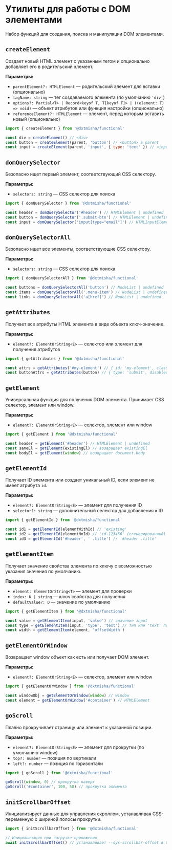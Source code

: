 
<Meta title='@dxtmisha/functional/ru/Element Utils'/>

# Утилиты для работы с DOM элементами

Набор функций для создания, поиска и манипуляции DOM элементами.

## `createElement`

Создает новый HTML элемент с указанным тегом и опционально добавляет его в родительский элемент.

**Параметры:**
- `parentElement?: HTMLElement` — родительский элемент для вставки (опционально)
- `tagName: string` — тег создаваемого элемента (по умолчанию `'div'`)
- `options?: Partial<T> | Record<keyof T, T[keyof T]> | ((element: T) => void)` — объект атрибутов или функция настройки (опционально)
- `referenceElement?: HTMLElement` — элемент, перед которым вставить новый (опционально)

```javascript
import { createElement } from '@dxtmisha/functional'

const div = createElement() // <div>
const button = createElement(parent, 'button') // <button> в parent
const input = createElement(parent, 'input', { type: 'text' }) // <input type="text">
```

## `domQuerySelector`

Безопасно ищет первый элемент, соответствующий CSS селектору.

**Параметры:**
- `selectors: string` — CSS селектор для поиска

```javascript
import { domQuerySelector } from '@dxtmisha/functional'

const header = domQuerySelector('#header') // HTMLElement | undefined
const button = domQuerySelector('.submit-btn') // HTMLElement | undefined
const input = domQuerySelector('input[type="email"]') // HTMLInputElement | undefined
```

## `domQuerySelectorAll`

Безопасно ищет все элементы, соответствующие CSS селектору.

**Параметры:**
- `selectors: string` — CSS селектор для поиска

```javascript
import { domQuerySelectorAll } from '@dxtmisha/functional'

const buttons = domQuerySelectorAll('button') // NodeList | undefined
const items = domQuerySelectorAll('.menu-item') // NodeList | undefined
const links = domQuerySelectorAll('a[href]') // NodeList | undefined
```

## `getAttributes`

Получает все атрибуты HTML элемента в виде объекта ключ-значение.

**Параметры:**
- `element?: ElementOrString<E>` — селектор или элемент для получения атрибутов

```javascript
import { getAttributes } from '@dxtmisha/functional'

const attrs = getAttributes('#my-element') // { id: 'my-element', class: 'btn' }
const buttonAttrs = getAttributes(button) // { type: 'submit', disabled: '' }
```

## `getElement`

Универсальная функция для получения DOM элемента. Принимает CSS селектор, элемент или window.

**Параметры:**
- `element?: ElementOrString<E>` — селектор, элемент или window

```javascript
import { getElement } from '@dxtmisha/functional'

const header = getElement('#header') // HTMLElement | undefined
const sameEl = getElement(existingEl) // возвращает existingEl
const bodyEl = getElement(window) // возвращает document.body
```

## `getElementId`

Получает ID элемента или создает уникальный ID, если элемент не имеет атрибута `id`.

**Параметры:**
- `element?: ElementOrString<E>` — элемент для получения ID
- `selector?: string` — дополнительный селектор для добавления к ID

```javascript
import { getElementId } from '@dxtmisha/functional'

const id1 = getElementId(elementWithId) // 'existing'
const id2 = getElementId(elementNoId) // 'id-123456' (сгенерированный)
const id3 = getElementId('#header', ' .title') // '#header .title'
```

## `getElementItem`

Получает значение свойства элемента по ключу с возможностью указания значения по умолчанию.

**Параметры:**
- `element: ElementOrString<T>` — элемент для проверки
- `index: K | string` — ключ свойства для получения
- `defaultValue?: D` — значение по умолчанию

```javascript
import { getElementItem } from '@dxtmisha/functional'

const value = getElementItem(input, 'value') // значение input
const type = getElementItem(input, 'type', 'text') // тип или 'text' по умолчанию
const width = getElementItem(element, 'offsetWidth')
```

## `getElementOrWindow`

Возвращает window объект как есть или получает DOM элемент.

**Параметры:**
- `element?: ElementOrString<E>` — селектор, элемент или window

```javascript
import { getElementOrWindow } from '@dxtmisha/functional'

const windowObj = getElementOrWindow(window) // window
const element = getElementOrWindow('#container') // HTMLElement
```

## `goScroll`

Плавно прокручивает страницу или элемент к указанной позиции.

**Параметры:**
- `element?: ElementOrString<E>` — элемент для прокрутки (по умолчанию window)
- `top?: number` — позиция по вертикали
- `left?: number` — позиция по горизонтали

```javascript
import { goScroll } from '@dxtmisha/functional'

goScroll(window, 0) // прокрутка наверх
goScroll('#container', 100, 50) // прокрутка элемента
```

## `initScrollbarOffset`

Инициализирует данные для управления скроллом, устанавливая CSS-переменную с шириной полосы прокрутки.

```javascript
import { initScrollbarOffset } from '@dxtmisha/functional'

// Инициализация при загрузке приложения
await initScrollbarOffset() // устанавливает --sys-scrollbar-offset в CSS
```
